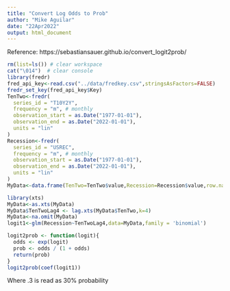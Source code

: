 ```yaml
---
title: "Convert Log Odds to Prob"
author: "Mike Aguilar"
date: "22Apr2022"
output: html_document
---
```



Reference: https://sebastiansauer.github.io/convert_logit2prob/
```r
rm(list=ls()) # clear workspace
cat("\014")  # clear console
library(fredr)
fred_api_key<-read.csv("../data/fredkey.csv",stringsAsFactors=FALSE)
fredr_set_key(fred_api_key$Key)
TenTwo<-fredr(
  series_id = "T10Y2Y",
  frequency = "m", # monthly
  observation_start = as.Date("1977-01-01"),
  observation_end = as.Date("2022-01-01"),
  units = "lin"
)
Recession<-fredr(
  series_id = "USREC",
  frequency = "m", # monthly
  observation_start = as.Date("1977-01-01"),
  observation_end = as.Date("2022-01-01"),
  units = "lin"
)
MyData<-data.frame(TenTwo=TenTwo$value,Recession=Recession$value,row.names = Recession$date)

library(xts)
MyData<-as.xts(MyData)
MyData$TenTwoLag4 <- lag.xts(MyData$TenTwo,k=4)
MyData<-na.omit(MyData)
logit1<-glm(Recession~TenTwoLag4,data=MyData,family = 'binomial')

logit2prob <- function(logit){
  odds <- exp(logit)
  prob <- odds / (1 + odds) 
  return(prob)
}
logit2prob(coef(logit1))
```
Where .3 is read as 30% probability 
